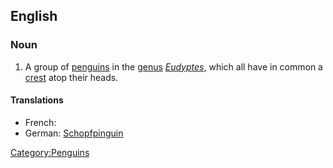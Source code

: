 ==English==
{{wikipedia}}

===Noun===
{{en-noun|sg=[[crested]] [[penguin]]}}

# A group of [[penguins]] in the [[genus]] ''[[Eudyptes]]'', which all have in common a [[crest]] atop their heads.

====Translations====
{{trans-top|Penguin}}
*French: {{t+|fr|gorfou|m}}
*German: [[Schopfpinguin]] {{m}}
{{trans-mid}}
{{trans-bottom}}
[[Category:Penguins]]